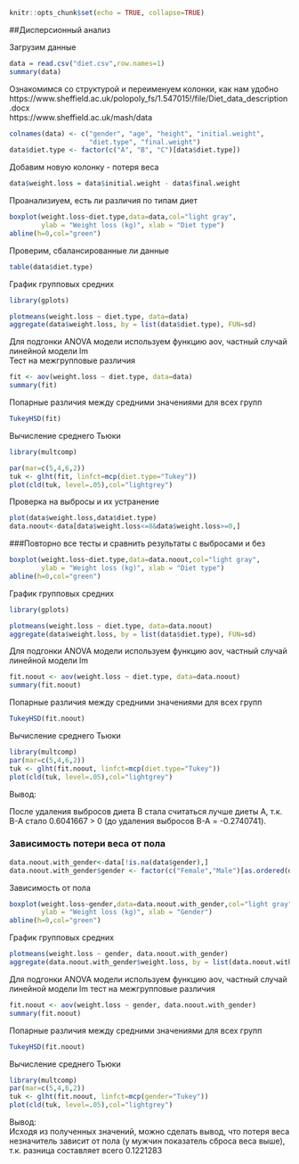 ```r
knitr::opts_chunk$set(echo = TRUE, collapse=TRUE)
```

##Дисперсионный анализ 

Загрузим данные 

```r
data = read.csv("diet.csv",row.names=1)
summary(data)
```

Ознакомимся со структурой и переименуем колонки, как нам удобно   
https://www.sheffield.ac.uk/polopoly_fs/1.547015!/file/Diet_data_description.docx   
https://www.sheffield.ac.uk/mash/data  

```r
colnames(data) <- c("gender", "age", "height", "initial.weight", 
                    "diet.type", "final.weight")
data$diet.type <- factor(c("A", "B", "C")[data$diet.type])
```

Добавим новую колонку - потеря веса   

```r
data$weight.loss = data$initial.weight - data$final.weight
```

Проанализиуем, есть ли различия по типам диет

```r
boxplot(weight.loss~diet.type,data=data,col="light gray",
        ylab = "Weight loss (kg)", xlab = "Diet type")
abline(h=0,col="green")
```

Проверим, сбалансированные ли данные

```r
table(data$diet.type)
```

График групповых средних

```r
library(gplots)
```

```r
plotmeans(weight.loss ~ diet.type, data=data)
aggregate(data$weight.loss, by = list(data$diet.type), FUN=sd)
```

Для подгонки ANOVA модели используем функцию aov, частный случай линейной модели lm   
Тест на межгрупповые различия

```r
fit <- aov(weight.loss ~ diet.type, data=data)
summary(fit)
```

Попарные различия между средними значениями для всех групп

```r
TukeyHSD(fit)
```

Вычисление среднего Тьюки

```r
library(multcomp)
```
```r
par(mar=c(5,4,6,2))
tuk <- glht(fit, linfct=mcp(diet.type="Tukey"))
plot(cld(tuk, level=.05),col="lightgrey")
```

Проверка на выбросы и их устранение    

```r
plot(data$weight.loss,data$diet.type)
data.noout<-data[data$weight.loss<=8&data$weight.loss>=0,]
```

###Повторно  все тесты и сравнить результаты с выбросами и без

```r
boxplot(weight.loss~diet.type,data=data.noout,col="light gray",
        ylab = "Weight loss (kg)", xlab = "Diet type")
abline(h=0,col="green")
```

График групповых средних

```r
library(gplots)
```
```r
plotmeans(weight.loss ~ diet.type, data=data.noout)
aggregate(data$weight.loss, by = list(data$diet.type), FUN=sd)
```

Для подгонки ANOVA модели используем функцию aov, частный случай линейной модели lm

```r
fit.noout <- aov(weight.loss ~ diet.type, data=data.noout)
summary(fit.noout)
```

Попарные различия между средними значениями для всех групп

```r
TukeyHSD(fit.noout)
```

Вычисление среднего Тьюки

```r
library(multcomp)
par(mar=c(5,4,6,2))
tuk <- glht(fit.noout, linfct=mcp(diet.type="Tukey"))
plot(cld(tuk, level=.05),col="lightgrey")
```

Вывод:

После удаления выбросов диета B стала считаться лучше диеты A, т.к.  B-A стало 0.6041667 > 0 (до удаления выбросов B-A = -0.2740741).   

### Зависимость потери веса от пола

```r
data.noout.with_gender<-data[!is.na(data$gender),]
data.noout.with_gender$gender <- factor(c("Female","Male")[as.ordered(data.noout.with_gender$gender)])
```

Зависимость от пола

```r
boxplot(weight.loss~gender,data=data.noout.with_gender,col="light gray",
        ylab = "Weight loss (kg)", xlab = "Gender")
abline(h=0,col="green")
```

График групповых средних

```r
plotmeans(weight.loss ~ gender, data.noout.with_gender)
aggregate(data.noout.with_gender$weight.loss, by = list(data.noout.with_gender$gender), FUN=sd)
```

Для подгонки ANOVA модели используем функцию aov, частный случай линейной модели lm тест на межгрупповые различия

```r
fit.noout <- aov(weight.loss ~ gender, data.noout.with_gender)
summary(fit.noout)
```

Попарные различия между средними значениями для всех групп

```r
TukeyHSD(fit.noout)
```

Вычисление среднего Тьюки

```r
library(multcomp)
par(mar=c(5,4,6,2))
tuk <- glht(fit.noout, linfct=mcp(gender="Tukey"))
plot(cld(tuk, level=.05),col="lightgrey")
```

Вывод:  
Исходя из полученных значений, можно сделать вывод, что потеря веса незначитель зависит от пола (у мужчин показатель сброса веса выше), т.к. разница составляет всего 0.1221283